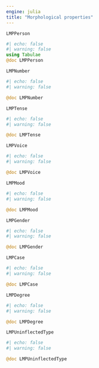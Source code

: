 ```yaml
---
engine: julia
title: "Morphological properties"
---
```



`LMPPerson`


:::{.callout-note appearance="minimal"}
```julia
#| echo: false
#| warning: false
using Tabulae
@doc LMPPerson
```
:::

`LMPNumber`

:::{.callout-note appearance="minimal"}
```julia
#| echo: false
#| warning: false

@doc LMPNumber
```
:::




`LMPTense`

:::{.callout-note appearance="minimal"}
```julia
#| echo: false
#| warning: false

@doc LMPTense
```
:::


`LMPVoice`

:::{.callout-note appearance="minimal"}
```julia
#| echo: false
#| warning: false

@doc LMPVoice
```
:::

`LMPMood`

:::{.callout-note appearance="minimal"}
```julia
#| echo: false
#| warning: false

@doc LMPMood
```
:::

`LMPGender`


:::{.callout-note appearance="minimal"}
```julia
#| echo: false
#| warning: false

@doc LMPGender
```
:::


`LMPCase`


:::{.callout-note appearance="minimal"}
```julia
#| echo: false
#| warning: false

@doc LMPCase
```
:::


`LMPDegree`

:::{.callout-note appearance="minimal"}
```julia
#| echo: false
#| warning: false

@doc LMPDegree
```
:::


`LMPUninflectedType`


:::{.callout-note appearance="minimal"}
```julia
#| echo: false
#| warning: false

@doc LMPUninflectedType
```
:::